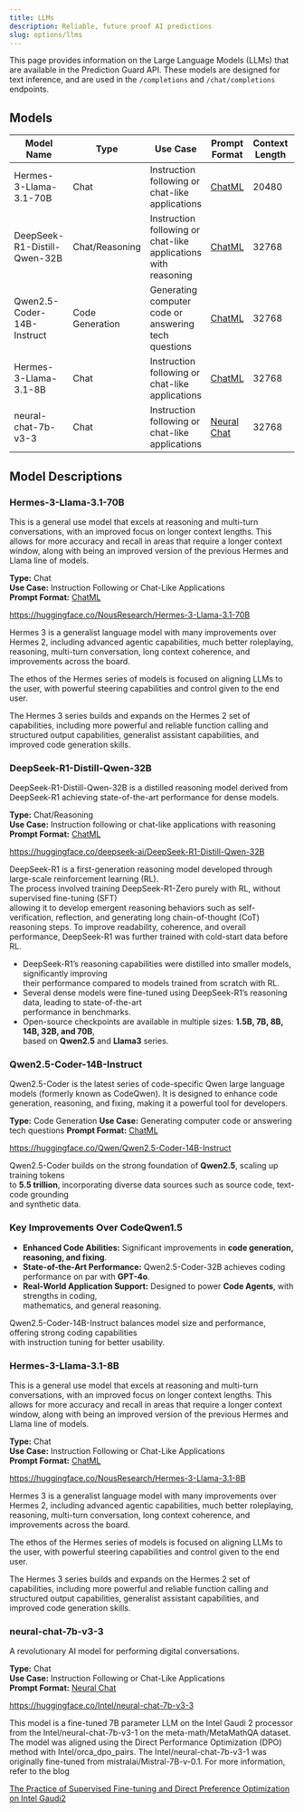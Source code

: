 ```yaml
---
title: LLMs
description: Reliable, future proof AI predictions
slug: options/llms
---
```


This page provides information on the Large Language Models (LLMs) that are available in the Prediction Guard API.
These models are designed for text inference, and are used in the `/completions` and `/chat/completions` endpoints.

## Models

| Model Name                   | Type                 | Use Case                                                        | Prompt Format                                          | Context Length | More Info                                           |
| ---------------------------- | -------------------- | --------------------------------------------------------------- | -----------------------------------------------------  | -------------- | ----------------------------------------------------|
| Hermes-3-Llama-3.1-70B       | Chat                 | Instruction following or chat-like applications                 | [ChatML](/options/prompts#chatml)                      | 20480             | [link](/options/llms#hermes-3-llama-31-70b)       |
| DeepSeek-R1-Distill-Qwen-32B | Chat/Reasoning       | Instruction following or chat-like applications with reasoning  | [ChatML](/options/prompts#chatml)                      | 32768             | [link](/options/llms#deepseek-r1-distill-qwen-32b) |
| Qwen2.5-Coder-14B-Instruct   | Code Generation      | Generating computer code or answering tech questions            | [ChatML](/options/prompts#chatml)                      | 32768             | [link](/options/llms#qwen25-coder-14b-instruct)   |
| Hermes-3-Llama-3.1-8B        | Chat                 | Instruction following or chat-like applications                 | [ChatML](/options/prompts#chatml)                      | 32768             | [link](/options/llms#hermes-3-llama-31-8b)        |
| neural-chat-7b-v3-3          | Chat                 | Instruction following or chat-like applications                 | [Neural Chat](/options/prompts#neural-chat)                 | 32768             | [link](/options/llms#neural-chat-7b-v3-3)               |

## Model Descriptions

### Hermes-3-Llama-3.1-70B

This is a general use model that excels at reasoning and multi-turn conversations,
with an improved focus on longer context lengths. This allows for more accuracy and recall
in areas that require a longer context window, along with being an improved version of the previous
Hermes and Llama line of models.

**Type:** Chat\
**Use Case:** Instruction Following or Chat-Like Applications\
**Prompt Format:** [ChatML](/options/prompts#chatml)

https://huggingface.co/NousResearch/Hermes-3-Llama-3.1-70B

Hermes 3 is a generalist language model with many improvements over Hermes 2,
including advanced agentic capabilities, much better roleplaying, reasoning,
multi-turn conversation, long context coherence, and improvements across the board.

The ethos of the Hermes series of models is focused on aligning LLMs to the user,
with powerful steering capabilities and control given to the end user.

The Hermes 3 series builds and expands on the Hermes 2 set of capabilities,
including more powerful and reliable function calling and structured output capabilities,
generalist assistant capabilities, and improved code generation skills.

### DeepSeek-R1-Distill-Qwen-32B

DeepSeek-R1-Distill-Qwen-32B is a distilled reasoning model derived from DeepSeek-R1 achieving state-of-the-art 
performance for dense models.

**Type:** Chat/Reasoning  
**Use Case:** Instruction following or chat-like applications with reasoning  
**Prompt Format:** [ChatML](/options/prompts#chatml)  

https://huggingface.co/deepseek-ai/DeepSeek-R1-Distill-Qwen-32B

DeepSeek-R1 is a first-generation reasoning model developed through large-scale reinforcement learning (RL).  
The process involved training DeepSeek-R1-Zero purely with RL, without supervised fine-tuning (SFT)  
allowing it to develop emergent reasoning behaviors such as self-verification, reflection, and generating 
long chain-of-thought (CoT) reasoning steps. To improve readability, coherence, and overall performance, 
DeepSeek-R1 was further trained with cold-start data before RL. 

- DeepSeek-R1’s reasoning capabilities were distilled into smaller models, significantly improving  
  their performance compared to models trained from scratch with RL.  
- Several dense models were fine-tuned using DeepSeek-R1’s reasoning data, leading to state-of-the-art  
  performance in benchmarks.  
- Open-source checkpoints are available in multiple sizes: **1.5B, 7B, 8B, 14B, 32B, and 70B**,  
  based on **Qwen2.5** and **Llama3** series.  

### Qwen2.5-Coder-14B-Instruct

Qwen2.5-Coder is the latest series of code-specific Qwen large language models (formerly known as CodeQwen). 
It is designed to enhance code generation, reasoning, and fixing, making it a powerful tool for developers.  

**Type:** Code Generation
**Use Case:** Generating computer code or answering tech questions 
**Prompt Format:** [ChatML](/options/prompts#chatml)   

https://huggingface.co/Qwen/Qwen2.5-Coder-14B-Instruct

Qwen2.5-Coder builds on the strong foundation of **Qwen2.5**, scaling up training tokens  
to **5.5 trillion**, incorporating diverse data sources such as source code, text-code grounding  
and synthetic data.  

### **Key Improvements Over CodeQwen1.5**
- **Enhanced Code Abilities:** Significant improvements in **code generation, reasoning, and fixing**.  
- **State-of-the-Art Performance:** Qwen2.5-Coder-32B achieves coding performance on par with **GPT-4o**.  
- **Real-World Application Support:** Designed to power **Code Agents**, with strengths in coding,  
  mathematics, and general reasoning.  

Qwen2.5-Coder-14B-Instruct balances model size and performance, offering strong coding capabilities  
with instruction tuning for better usability.  

### Hermes-3-Llama-3.1-8B

This is a general use model that excels at reasoning and multi-turn conversations,
with an improved focus on longer context lengths. This allows for more accuracy and recall
in areas that require a longer context window, along with being an improved version of the previous
Hermes and Llama line of models.

**Type:** Chat\
**Use Case:** Instruction Following or Chat-Like Applications\
**Prompt Format:** [ChatML](/options/prompts#chatml)

https://huggingface.co/NousResearch/Hermes-3-Llama-3.1-8B

Hermes 3 is a generalist language model with many improvements over Hermes 2,
including advanced agentic capabilities, much better roleplaying, reasoning,
multi-turn conversation, long context coherence, and improvements across the board.

The ethos of the Hermes series of models is focused on aligning LLMs to the user,
with powerful steering capabilities and control given to the end user.

The Hermes 3 series builds and expands on the Hermes 2 set of capabilities,
including more powerful and reliable function calling and structured output capabilities,
generalist assistant capabilities, and improved code generation skills.

### neural-chat-7b-v3-3

A revolutionary AI model for performing digital conversations.

**Type:** Chat\
**Use Case:** Instruction Following or Chat-Like Applications\
**Prompt Format:** [Neural Chat](/options/prompts#neural-chat)

https://huggingface.co/Intel/neural-chat-7b-v3-3

This model is a fine-tuned 7B parameter LLM on the Intel Gaudi 2 processor from
the Intel/neural-chat-7b-v3-1 on the meta-math/MetaMathQA dataset. The model was
aligned using the Direct Performance Optimization (DPO) method with
Intel/orca_dpo_pairs. The Intel/neural-chat-7b-v3-1 was originally fine-tuned
from mistralai/Mistral-7B-v-0.1. For more information, refer to the blog

[The Practice of Supervised Fine-tuning and Direct Preference Optimization on Intel Gaudi2](https://medium.com/@NeuralCompressor/the-practice-of-supervised-finetuning-and-direct-preference-optimization-on-habana-gaudi2-a1197d8a3cd3)
